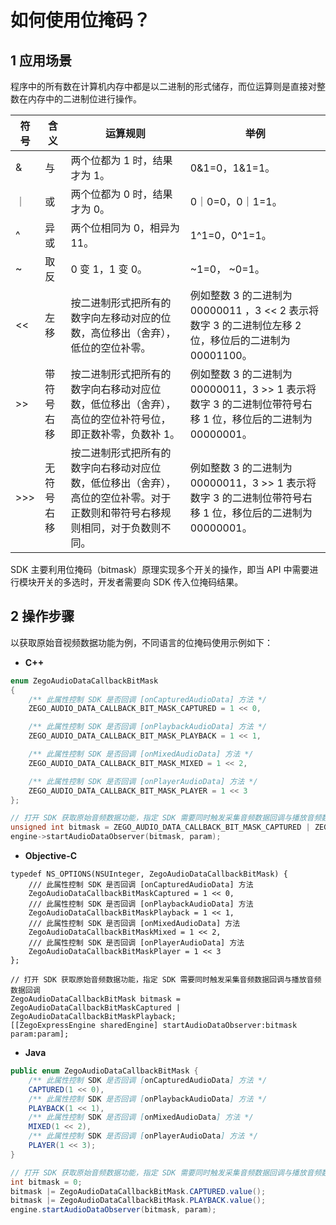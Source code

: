 # 如何使用位掩码？

## 1 应用场景

程序中的所有数在计算机内存中都是以二进制的形式储存，而位运算则是直接对整数在内存中的二进制位进行操作。

| 符号|  含义  |  运算规则 | 举例 |
|---------|--------|--------|--------|
| & | 与 | 两个位都为 1 时，结果才为 1。 | 0&1=0，1&1=1。 |
| ｜ | 或 | 两个位都为 0 时，结果才为 0。 | 0｜0=0，0｜1=1。 |
| ^ | 异或 |  两个位相同为 0，相异为 11。 | 1^1=0，0^1=1。 |
| ~ | 取反 |0 变 1，1 变 0。 |~1=0， ~0=1。|
|  <<  | 左移   | 按二进制形式把所有的数字向左移动对应的位数，高位移出（舍弃），低位的空位补零。   | 例如整数 3 的二进制为 00000011 ，3 << 2 表示将数字 3 的二进制位左移 2 位，移位后的二进制为 00001100。|
|  >>  | 带符号右移   |  按二进制形式把所有的数字向右移动对应位数，低位移出（舍弃），高位的空位补符号位，即正数补零，负数补 1。 |  例如整数 3 的二进制为 00000011，3 >> 1 表示将数字 3 的二进制位带符号右移 1 位，移位后的二进制为 00000001。  |
|  >>>  | 无符号右移   |  按二进制形式把所有的数字向右移动对应位数，低位移出（舍弃），高位的空位补零。对于正数则和带符号右移规则相同，对于负数则不同。  | 例如整数 3 的二进制为 00000011，3 >> 1 表示将数字 3 的二进制位带符号右移 1 位，移位后的二进制为 00000001。  |

SDK 主要利用位掩码（bitmask）原理实现多个开关的操作，即当 API 中需要进行模块开关的多选时，开发者需要向 SDK 传入位掩码结果。

## 2 操作步骤

以获取原始音视频数据功能为例，不同语言的位掩码使用示例如下：

- **C++** 

```cpp
enum ZegoAudioDataCallbackBitMask
{
    /** 此属性控制 SDK 是否回调 [onCapturedAudioData] 方法 */
    ZEGO_AUDIO_DATA_CALLBACK_BIT_MASK_CAPTURED = 1 << 0,

    /** 此属性控制 SDK 是否回调 [onPlaybackAudioData] 方法 */
    ZEGO_AUDIO_DATA_CALLBACK_BIT_MASK_PLAYBACK = 1 << 1,

    /** 此属性控制 SDK 是否回调 [onMixedAudioData] 方法 */
    ZEGO_AUDIO_DATA_CALLBACK_BIT_MASK_MIXED = 1 << 2,

    /** 此属性控制 SDK 是否回调 [onPlayerAudioData] 方法 */
    ZEGO_AUDIO_DATA_CALLBACK_BIT_MASK_PLAYER = 1 << 3
};

// 打开 SDK 获取原始音频数据功能，指定 SDK 需要同时触发采集音频数据回调与播放音频数据回调
unsigned int bitmask = ZEGO_AUDIO_DATA_CALLBACK_BIT_MASK_CAPTURED | ZEGO_AUDIO_DATA_CALLBACK_BIT_MASK_PLAYBACK;
engine->startAudioDataObserver(bitmask, param);
```

- **Objective-C**

```objc
typedef NS_OPTIONS(NSUInteger, ZegoAudioDataCallbackBitMask) {
    /// 此属性控制 SDK 是否回调 [onCapturedAudioData] 方法
    ZegoAudioDataCallbackBitMaskCaptured = 1 << 0,
    /// 此属性控制 SDK 是否回调 [onPlaybackAudioData] 方法
    ZegoAudioDataCallbackBitMaskPlayback = 1 << 1,
    /// 此属性控制 SDK 是否回调 [onMixedAudioData] 方法
    ZegoAudioDataCallbackBitMaskMixed = 1 << 2,
    /// 此属性控制 SDK 是否回调 [onPlayerAudioData] 方法
    ZegoAudioDataCallbackBitMaskPlayer = 1 << 3
};

// 打开 SDK 获取原始音频数据功能，指定 SDK 需要同时触发采集音频数据回调与播放音频数据回调
ZegoAudioDataCallbackBitMask bitmask = ZegoAudioDataCallbackBitMaskCaptured | ZegoAudioDataCallbackBitMaskPlayback;
[[ZegoExpressEngine sharedEngine] startAudioDataObserver:bitmask param:param];
```

- **Java**

```java
public enum ZegoAudioDataCallbackBitMask {
    /** 此属性控制 SDK 是否回调 [onCapturedAudioData] 方法 */
    CAPTURED(1 << 0),
    /** 此属性控制 SDK 是否回调 [onPlaybackAudioData] 方法 */
    PLAYBACK(1 << 1),
    /** 此属性控制 SDK 是否回调 [onMixedAudioData] 方法 */
    MIXED(1 << 2),
    /** 此属性控制 SDK 是否回调 [onPlayerAudioData] 方法 */
    PLAYER(1 << 3);
}

// 打开 SDK 获取原始音频数据功能，指定 SDK 需要同时触发采集音频数据回调与播放音频数据回调
int bitmask = 0;
bitmask |= ZegoAudioDataCallbackBitMask.CAPTURED.value();
bitmask |= ZegoAudioDataCallbackBitMask.PLAYBACK.value();
engine.startAudioDataObserver(bitmask, param);
```
